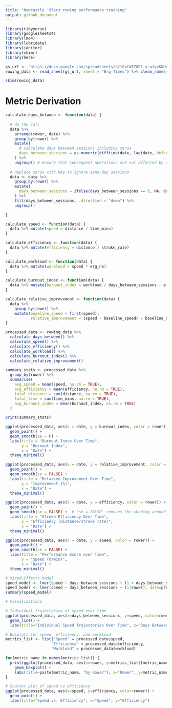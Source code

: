 ```yaml
---
title: "Newcastle '97ers rowing performance tracking"
output: github_document
---
```



```r
library(tidyverse)
library(googlesheets4)
library(lme4)
library(lubridate)
library(janitor)
library(skimr)
library(here)

gs_url <- "https://docs.google.com/spreadsheets/d/1GxCmTZ8E1-y-wfgvKNHqYh4cazBaKz2s1CS8alvqQ-Q/edit#gid=935753699"
rowing_data <- read_sheet(gs_url, sheet = "Erg Times") %>% clean_names()

skim(rowing_data)
```
# Metric Derivation


```r
calculate_days_between <- function(data) {
  
  # do the calc
  data %>%
    arrange(rower, date) %>%
    group_by(rower) %>%
    mutate(
      # Calculate days between sessions including zeros
      days_between_sessions = as.numeric(difftime(date, lag(date, default = date[1]), units = "days"))
    ) %>%
    ungroup() # Ensure that subsequent operations are not affected by grouping
  
  # Replace zeros with NAs to ignore same-day sessions
  data <- data %>%
    group_by(rower) %>%
    mutate(
      days_between_sessions = ifelse(days_between_sessions == 0, NA, days_between_sessions)
    ) %>%
    fill(days_between_sessions, .direction = "down") %>%
    ungroup()

}

calculate_speed <- function(data) {
  data %>% mutate(speed = distance / time_mins)
}

calculate_efficiency <- function(data) {
  data %>% mutate(efficiency = distance / stroke_rate)
}

calculate_workload <- function(data) {
  data %>% mutate(workload = speed * erg_no)
}

calculate_burnout_index <- function(data) {
  data %>% mutate(burnout_index = workload / days_between_sessions - efficiency)
}

calculate_relative_improvement <- function(data) {
  data %>%
    group_by(rower) %>%
    mutate(baseline_speed = first(speed),
           relative_improvement = (speed - baseline_speed) / baseline_speed * 100)
}

processed_data <- rowing_data %>%
  calculate_days_between() %>%
  calculate_speed() %>%
  calculate_efficiency() %>%
  calculate_workload() %>%
  calculate_burnout_index() %>%
  calculate_relative_improvement()
```

```r
summary_stats <- processed_data %>%
  group_by(rower) %>%
  summarise(
    avg_speed = mean(speed, na.rm = TRUE),
    avg_efficiency = mean(efficiency, na.rm = TRUE),
    total_distance = sum(distance, na.rm = TRUE),
    total_time = sum(time_mins, na.rm = TRUE),
    avg_burnout_index = mean(burnout_index, na.rm = TRUE)
  )

print(summary_stats)
```


```r
ggplot(processed_data, aes(x = date, y = burnout_index, color = rower)) +
  geom_point() +
  geom_smooth(se = F) +
  labs(title = "Burnout Index Over Time",
       y = "Burnout Index",
       x = "Date") +
  theme_minimal()
```


```r
ggplot(processed_data, aes(x = date, y = relative_improvement, color = rower)) +
  geom_point() +
  geom_smooth(se = FALSE) +
  labs(title = "Relative Improvement Over Time",
       y = "Improvement (%)",
       x = "Date") +
  theme_minimal()
```


```r
ggplot(processed_data, aes(x = date, y = efficiency, color = rower)) +
  geom_point() +
  geom_smooth(se = FALSE) +  # 'se = FALSE' removes the shading around the trend line.
  labs(title = "Stroke Efficiency Over Time",
       y = "Efficiency (distance/stroke rate)",
       x = "Date") +
  theme_minimal()

```

```r
ggplot(processed_data, aes(x = date, y = speed, color = rower)) +
  geom_point() +
  geom_smooth(se = FALSE) +
  labs(title = "Performance Score over Time",
       y = "Speed (m/min)",
       x = "Date") +
  theme_minimal()
```

```r
# Mixed-Effects Model
speed_model <- lmer(speed ~ days_between_sessions + (1 + days_between_sessions|rower), data=processed_data)
speed_model <- lmer(speed ~ days_between_sessions + (1|rower), data=processed_data)
summary(speed_model)

# Visualizations

# Individual trajectories of speed over time
ggplot(processed_data, aes(x=days_between_sessions, y=speed, color=rower)) +
  geom_line() +
  labs(title="Individual Speed Trajectories Over Time", x="Days Between Sessions", y="Speed")

# Boxplots for speed, efficiency, and workload
metrics_list <- list("Speed" = processed_data$speed,
                    "Efficiency" = processed_data$efficiency,
                    "Workload" = processed_data$workload)

for(metric_name in names(metrics_list)) {
  print(ggplot(processed_data, aes(x=rower, y=metrics_list[[metric_name]], fill=rower)) +
    geom_boxplot() +
    labs(title=paste(metric_name, "by Rower"), x="Rower", y=metric_name))
}

# Scatter plot of speed vs efficiency
ggplot(processed_data, aes(x=speed, y=efficiency, color=rower)) +
  geom_point() +
  labs(title="Speed vs. Efficiency", x="Speed", y="Efficiency")
```


